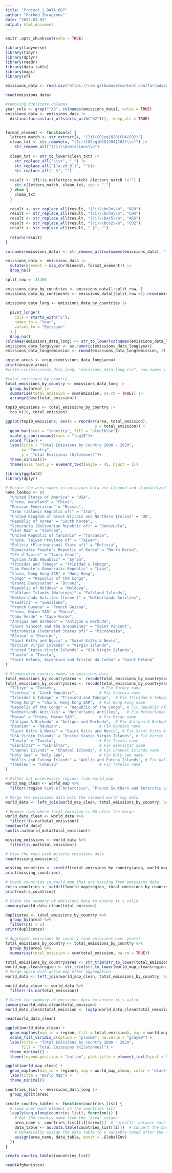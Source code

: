 ---
title: "Project_2_DATA_607"
author: "Farhod Ibragimov"
date: "2025-03-03"
output: html_document
---

```{r setup, include=FALSE}
knitr::opts_chunk$set(echo = TRUE)
```

```{r}
library(tidyverse)
library(tidyr)
library(dplyr)
library(readr)
library(data.table)
library(maps)
library(sf)
```



```{r}
emissions_data <- read.csv("https://raw.githubusercontent.com/farhodibr/CUNY-SPS-MSDS/refs/heads/main/DATA607/PROJECT2/Total%20Emissions%20Per%20Country%20(2000-2020)%20(1).csv")

head(emissions_data)

#removing duplicate columns
year_cols <- grep("^X2", colnames(emissions_data), value = TRUE)
emissions_data <- emissions_data |>
  distinct(across(all_of(starts_with("X2"))), .keep_all = TRUE)


format_element <- function(x) {
  letters_match <- str_extract(x, "(?i)(CO2eq|N2O|CH4|CO2)")
  clean_txt <- str_remove(x, "(?i)(CO2eq|N2O|CH4|CO2)\\s*") |>
    str_remove_all("(?i)\\bemissions\\b")
  
  clean_txt <- str_to_lower(clean_txt) |>
    str_replace_all("\\s+", "_") |>
    str_replace_all("[^a-z0-9_]", "")|>
    str_replace_all("_$", "")
  
  result <- if(!is.na(letters_match) &letters_match !="") {
    str_c(letters_match, clean_txt, sep = "_")
  } else {
    clean_txt
  }
  
  result <- str_replace_all(result, "(?i)\\bn2o\\b", "N2O")
  result <- str_replace_all(result, "(?i)\\bch4\\b", "CH4")
  result <- str_replace_all(result, "(?i)\\bar5\\b", "AR5")
  result <- str_replace_all(result, "(?i)\\bco2\\b", "CO2")
  result <- str_replace_all(result, "_$", "")
  
  return(result)
}

colnames(emissions_data) <- str_remove_all(colnames(emissions_data), "(?i)^X")

emissions_data <- emissions_data |>
  mutate(Element = map_chr(Element, format_element)) |>
  drop_na()

```
```{r}
split_row <- 31406

emissions_data_by_countries <- emissions_data[1:split_row, ]
emissions_data_by_continents <- emissions_data[(split_row +1):nrow(emissions_data), ]
```


```{r}
emissions_data_long <- emissions_data_by_countries |>
  
  pivot_longer(
    cols = starts_with("2"),
    names_to = "Year",
    values_to = "Emission"
  ) |
  drop_na()
colnames(emissions_data_long) <- str_to_lower(colnames(emissions_data_long))
emissions_data_long$year <- as.numeric(emissions_data_long$year)
emissions_data_long$emission <- round(emissions_data_long$emission, 2)

unique_areas <- unique(emissions_data_long$area)
print(unique_areas)
#write.csv(emissions_data_long, "emissions_data_long.csv", row.names = FALSE)


```


```{r}
#total emissions by country
total_emissions_by_country <- emissions_data_long |>
  group_by(area) |>
  summarise(total_emission = sum(emission, na.rm = TRUE)) |>
  arrange(desc(total_emission))

top10_emissions <- total_emissions_by_country |>
  top_n(10, total_emission)

ggplot(top10_emissions, aes(x = reorder(area, total_emission), 
                                       y = total_emission)) +
  geom_bar(stat = "identity", fill = "steelblue")+
  scale_y_continuous(trans = "log10")+
  coord_flip() +
  labs(title = "Total Emissions by Country 2000 - 2020",
       x= "Country",
       y = "Total Emissions (Kilotones)")+
  theme_minimal()+
  theme(axis.text.y = element_text(angle = 45, hjust = 1))
```


```{r}
library(ggplot2)
library(dplyr)

# Ensure the area names in emissions data are cleaned and standardized
name_lookup <- c(
  "United States of America" = "USA",
  "China, mainland" = "China",
  "Russian Federation" = "Russia",
  "Iran (Islamic Republic of)" = "Iran",
  "United Kingdom of Great Britain and Northern Ireland" = "UK",
  "Republic of Korea" = "South Korea",
  "Venezuela (Bolivarian Republic of)" = "Venezuela",
  "Viet Nam" = "Vietnam",
  "United Republic of Tanzania" = "Tanzania",
  "China, Taiwan Province of" = "Taiwan",
  "Bolivia (Plurinational State of)" = "Bolivia",
  "Democratic People's Republic of Korea" = "North Korea",
  "C?e d'Ivoire" = "Ivory Coast",
  "Syrian Arab Republic" = "Syria",
  "Trinidad and Tobago" = "Trinidad & Tobago",
  "Lao People's Democratic Republic" = "Laos",
  "China, Hong Kong SAR" = "Hong Kong",
  "Congo" = "Republic of the Congo",
  "Brunei Darussalam" = "Brunei",
  "Republic of Moldova" = "Moldova",
  "Falkland Islands (Malvinas)" = "Falkland Islands",
  "Netherlands Antilles (former)" = "Netherlands Antilles",
  "Eswatini" = "Swaziland",
  "French Guyana" = "French Guiana",
  "China, Macao SAR" = "Macau",
  "Cabo Verde" = "Cape Verde",
  "Antigua and Barbuda" = "Antigua & Barbuda",
  "Saint Vincent and the Grenadines" = "Saint Vincent",
  "Micronesia (Federated States of)" = "Micronesia",
  "R?nion" = "Réunion",
  "Saint Kitts and Nevis" = "Saint Kitts & Nevis",
  "British Virgin Islands" = "Virgin Islands",
  "United States Virgin Islands" = "USA Virgin Islands",
  "Tuvalu" = "Tuvalu",
  "Saint Helena, Ascension and Tristan da Cunha" = "Saint Helena"
)

# Standardize country names in emissions data
total_emissions_by_country$area <- recode(total_emissions_by_country$area, !!!name_lookup)
total_emissions_by_country$area <- recode(total_emissions_by_country$area,
  "T?kiye" = "Turkey",                    # Fix Turkey name
  "Czechia" = "Czech Republic",          # Fix Czechia name
  "Trinidad & Tobago" = "Trinidad and Tobago",  # Fix Trinidad & Tobago name
  "Hong Kong" = "China, Hong Kong SAR",  # Fix Hong Kong name
  "Republic of the Congo" = "Republic of the Congo", # Fix Republic of the Congo name
  "Netherlands Antilles" = "Netherlands Antilles",   # Fix Netherlands Antilles name
  "Macau" = "China, Macao SAR",          # Fix Macau name
  "Antigua & Barbuda" = "Antigua and Barbuda",  # Fix Antigua & Barbuda name
  "Réunion" = "Réunion",                 # Fix Réunion name
  "Saint Kitts & Nevis" = "Saint Kitts and Nevis", # Fix Saint Kitts & Nevis name
  "USA Virgin Islands" = "United States Virgin Islands", # Fix Virgin Islands name
  "Tuvalu" = "Tuvalu",                   # Fix Tuvalu name
  "Gibraltar" = "Gibraltar",             # Fix Gibraltar name
  "Channel Islands" = "Channel Islands", # Fix Channel Islands name
  "Holy See" = "Holy See",               # Fix Holy See name
  "Wallis and Futuna Islands" = "Wallis and Futuna Islands", # Fix Wallis and Futuna Islands name
  "Tokelau" = "Tokelau"                  # Fix Tokelau name
)

# Filter out unnecessary regions from world_map
world_map_clean <- world_map %>%
  filter(!region %in% c("Antarctica", "French Southern and Antarctic Lands", "Channel Islands", "Holy See"))

# Merge the emissions data with the cleaned world map data
world_data <- left_join(world_map_clean, total_emissions_by_country, by = c("region" = "area"))

# Remove rows where total_emission is NA after the merge
world_data_clean <- world_data %>%
  filter(!is.na(total_emission))
head(world_data)
sum(is.na(world_data$total_emission))

missing_emissions <- world_data %>%
  filter(is.na(total_emission))

# View the rows with missing emissions data
head(missing_emissions)

missing_countries <- setdiff(total_emissions_by_country$area, world_map$region)
print(missing_countries)

# Check countries in world_map that are missing from emissions data
extra_countries <- setdiff(world_map$region, total_emissions_by_country$area)
print(extra_countries)

# Check the summary of emissions data to ensure it's valid
summary(world_data_clean$total_emission)

duplicates <- total_emissions_by_country %>%
  group_by(area) %>%
  filter(n() > 1)
print(duplicates)

# Aggregate emissions by country (sum emissions over years)
total_emissions_by_country <- total_emissions_by_country %>%
  group_by(area) %>%
  summarise(total_emission = sum(total_emission, na.rm = TRUE))

total_emissions_by_country$area <- str_trim(str_to_lower(total_emissions_by_country$area))
world_map_clean$region <- str_trim(str_to_lower(world_map_clean$region))
# Merge again with world_map after aggregation
world_data <- left_join(world_map_clean, total_emissions_by_country, by = c("region" = "area"))

world_data_clean <- world_data %>%
  filter(!is.na(total_emission))

# Check the summary of emissions data to ensure it's valid
summary(world_data_clean$total_emission)
world_data_clean$total_emission <- log1p(world_data_clean$total_emission)

head(world_data_clean)

ggplot(world_data_clean) +
  geom_map(aes(map_id = region, fill = total_emission), map = world_map_clean, color = "black") +
  scale_fill_viridis_c(option = "plasma", na.value = "gray90") +
  labs(title = "Total Emissions by Country 2000 - 2020",
       fill = "Total Emissions (Kilotonnes)") +
  theme_minimal() +
  theme(legend.position = "bottom", plot.title = element_text(hjust = 0.5))

ggplot(world_map_clean) +
  geom_map(aes(map_id = region), map = world_map_clean, color = "black") +
  labs(title = "World Map") +
  theme_minimal()


```


```{r}
countries_list <- emissions_data_long |>
  group_split(area)

create_country_tables <- function(countries_list) {
  # Loop over each element in the countries list
  lapply(seq_along(countries_list), function(i) {
    # Get the country name from the 'area' column
    area_name <- countries_list[[i]]$area[1]  # 'area[1]' because each split has one country name
    data_table <- as.data.table(countries_list[[i]])  # Convert the data frame to data.table
    # Dynamically assign the data table to a variable named after the country (area_name)
    assign(area_name, data_table, envir = .GlobalEnv)
  })
}

create_country_tables(countries_list)

head(Afghanistan)

```

